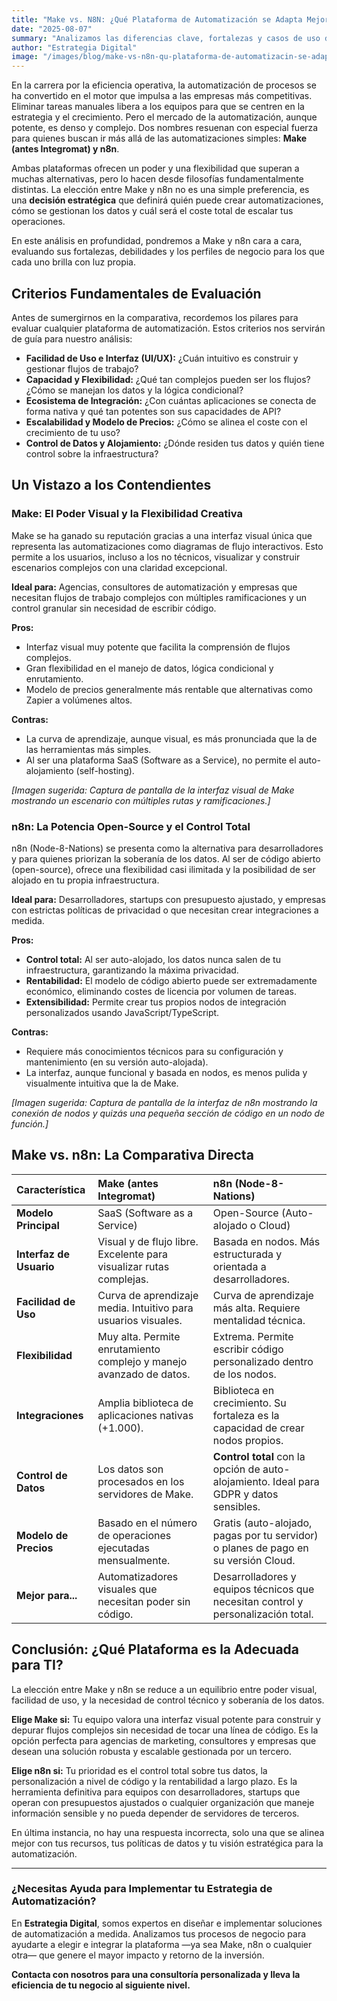 ```yaml
---
title: "Make vs. N8N: ¿Qué Plataforma de Automatización se Adapta Mejor a las Necesidades de tu Negocio?"
date: "2025-08-07" 
summary: "Analizamos las diferencias clave, fortalezas y casos de uso de Make y N8N, las dos plataformas líderes en automatización. Descubre cuál es la mejor opción para optimizar tus flujos de trabajo, reducir costes y escalar tu negocio de manera eficiente."
author: "Estrategia Digital"
image: "/images/blog/make-vs-n8n-qu-plataforma-de-automatizacin-se-adapta-mejor-a-las-necesidades-de-tu-negocio.jpg" 
---
```


En la carrera por la eficiencia operativa, la automatización de procesos se ha convertido en el motor que impulsa a las empresas más competitivas. Eliminar tareas manuales libera a los equipos para que se centren en la estrategia y el crecimiento. Pero el mercado de la automatización, aunque potente, es denso y complejo. Dos nombres resuenan con especial fuerza para quienes buscan ir más allá de las automatizaciones simples: **Make (antes Integromat) y n8n**.

Ambas plataformas ofrecen un poder y una flexibilidad que superan a muchas alternativas, pero lo hacen desde filosofías fundamentalmente distintas. La elección entre Make y n8n no es una simple preferencia, es una **decisión estratégica** que definirá quién puede crear automatizaciones, cómo se gestionan los datos y cuál será el coste total de escalar tus operaciones.

En este análisis en profundidad, pondremos a Make y n8n cara a cara, evaluando sus fortalezas, debilidades y los perfiles de negocio para los que cada uno brilla con luz propia.

## Criterios Fundamentales de Evaluación

Antes de sumergirnos en la comparativa, recordemos los pilares para evaluar cualquier plataforma de automatización. Estos criterios nos servirán de guía para nuestro análisis:

- **Facilidad de Uso e Interfaz (UI/UX):** ¿Cuán intuitivo es construir y gestionar flujos de trabajo?
- **Capacidad y Flexibilidad:** ¿Qué tan complejos pueden ser los flujos? ¿Cómo se manejan los datos y la lógica condicional?
- **Ecosistema de Integración:** ¿Con cuántas aplicaciones se conecta de forma nativa y qué tan potentes son sus capacidades de API?
- **Escalabilidad y Modelo de Precios:** ¿Cómo se alinea el coste con el crecimiento de tu uso?
- **Control de Datos y Alojamiento:** ¿Dónde residen tus datos y quién tiene control sobre la infraestructura?

## Un Vistazo a los Contendientes

### Make: El Poder Visual y la Flexibilidad Creativa

Make se ha ganado su reputación gracias a una interfaz visual única que representa las automatizaciones como diagramas de flujo interactivos. Esto permite a los usuarios, incluso a los no técnicos, visualizar y construir escenarios complejos con una claridad excepcional.

**Ideal para:** Agencias, consultores de automatización y empresas que necesitan flujos de trabajo complejos con múltiples ramificaciones y un control granular sin necesidad de escribir código.

**Pros:**
- Interfaz visual muy potente que facilita la comprensión de flujos complejos.
- Gran flexibilidad en el manejo de datos, lógica condicional y enrutamiento.
- Modelo de precios generalmente más rentable que alternativas como Zapier a volúmenes altos.

**Contras:**
- La curva de aprendizaje, aunque visual, es más pronunciada que la de las herramientas más simples.
- Al ser una plataforma SaaS (Software as a Service), no permite el auto-alojamiento (self-hosting).

*[Imagen sugerida: Captura de pantalla de la interfaz visual de Make mostrando un escenario con múltiples rutas y ramificaciones.]*

### n8n: La Potencia Open-Source y el Control Total

n8n (Node-8-Nations) se presenta como la alternativa para desarrolladores y para quienes priorizan la soberanía de los datos. Al ser de código abierto (open-source), ofrece una flexibilidad casi ilimitada y la posibilidad de ser alojado en tu propia infraestructura.

**Ideal para:** Desarrolladores, startups con presupuesto ajustado, y empresas con estrictas políticas de privacidad o que necesitan crear integraciones a medida.

**Pros:**
- **Control total:** Al ser auto-alojado, los datos nunca salen de tu infraestructura, garantizando la máxima privacidad.
- **Rentabilidad:** El modelo de código abierto puede ser extremadamente económico, eliminando costes de licencia por volumen de tareas.
- **Extensibilidad:** Permite crear tus propios nodos de integración personalizados usando JavaScript/TypeScript.

**Contras:**
- Requiere más conocimientos técnicos para su configuración y mantenimiento (en su versión auto-alojada).
- La interfaz, aunque funcional y basada en nodos, es menos pulida y visualmente intuitiva que la de Make.

*[Imagen sugerida: Captura de pantalla de la interfaz de n8n mostrando la conexión de nodos y quizás una pequeña sección de código en un nodo de función.]*

## Make vs. n8n: La Comparativa Directa

| Característica        | Make (antes Integromat)                                      | n8n (Node-8-Nations)                                                |
| :-------------------- | :----------------------------------------------------------- | :------------------------------------------------------------------ |
| **Modelo Principal**    | SaaS (Software as a Service)                                 | Open-Source (Auto-alojado o Cloud)                                  |
| **Interfaz de Usuario** | Visual y de flujo libre. Excelente para visualizar rutas complejas. | Basada en nodos. Más estructurada y orientada a desarrolladores.     |
| **Facilidad de Uso**    | Curva de aprendizaje media. Intuitivo para usuarios visuales. | Curva de aprendizaje más alta. Requiere mentalidad técnica.         |
| **Flexibilidad**        | Muy alta. Permite enrutamiento complejo y manejo avanzado de datos. | Extrema. Permite escribir código personalizado dentro de los nodos. |
| **Integraciones**       | Amplia biblioteca de aplicaciones nativas (+1.000).          | Biblioteca en crecimiento. Su fortaleza es la capacidad de crear nodos propios. |
| **Control de Datos**    | Los datos son procesados en los servidores de Make.          | **Control total** con la opción de auto-alojamiento. Ideal para GDPR y datos sensibles. |
| **Modelo de Precios**   | Basado en el número de operaciones ejecutadas mensualmente.  | Gratis (auto-alojado, pagas por tu servidor) o planes de pago en su versión Cloud. |
| **Mejor para...**       | Automatizadores visuales que necesitan poder sin código.      | Desarrolladores y equipos técnicos que necesitan control y personalización total. |

## Conclusión: ¿Qué Plataforma es la Adecuada para TI?

La elección entre Make y n8n se reduce a un equilibrio entre poder visual, facilidad de uso, y la necesidad de control técnico y soberanía de los datos.

**Elige Make si:** Tu equipo valora una interfaz visual potente para construir y depurar flujos complejos sin necesidad de tocar una línea de código. Es la opción perfecta para agencias de marketing, consultores y empresas que desean una solución robusta y escalable gestionada por un tercero.

**Elige n8n si:** Tu prioridad es el control total sobre tus datos, la personalización a nivel de código y la rentabilidad a largo plazo. Es la herramienta definitiva para equipos con desarrolladores, startups que operan con presupuestos ajustados o cualquier organización que maneje información sensible y no pueda depender de servidores de terceros.

En última instancia, no hay una respuesta incorrecta, solo una que se alinea mejor con tus recursos, tus políticas de datos y tu visión estratégica para la automatización.

---

### ¿Necesitas Ayuda para Implementar tu Estrategia de Automatización?

En **Estrategia Digital**, somos expertos en diseñar e implementar soluciones de automatización a medida. Analizamos tus procesos de negocio para ayudarte a elegir e integrar la plataforma —ya sea Make, n8n o cualquier otra— que genere el mayor impacto y retorno de la inversión.

**Contacta con nosotros para una consultoría personalizada y lleva la eficiencia de tu negocio al siguiente nivel.**